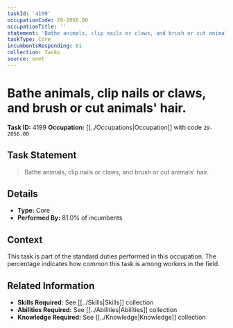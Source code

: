 ```yaml
---
taskId: '4199'
occupationCode: 29-2056.00
occupationTitle: ''
statement: 'Bathe animals, clip nails or claws, and brush or cut animals'' hair.'
taskType: Core
incumbentsResponding: 81
collection: Tasks
source: onet
---
```

# Bathe animals, clip nails or claws, and brush or cut animals' hair.

**Task ID:** 4199
**Occupation:** [[../Occupations|Occupation]] with code `29-2056.00`

## Task Statement

> Bathe animals, clip nails or claws, and brush or cut animals' hair.

## Details

- **Type:** Core
- **Performed By:** 81.0% of incumbents

## Context

This task is part of the standard duties performed in this occupation. The percentage indicates how common this task is among workers in the field.

## Related Information

- **Skills Required:** See [[../Skills|Skills]] collection
- **Abilities Required:** See [[../Abilities|Abilities]] collection
- **Knowledge Required:** See [[../Knowledge|Knowledge]] collection
